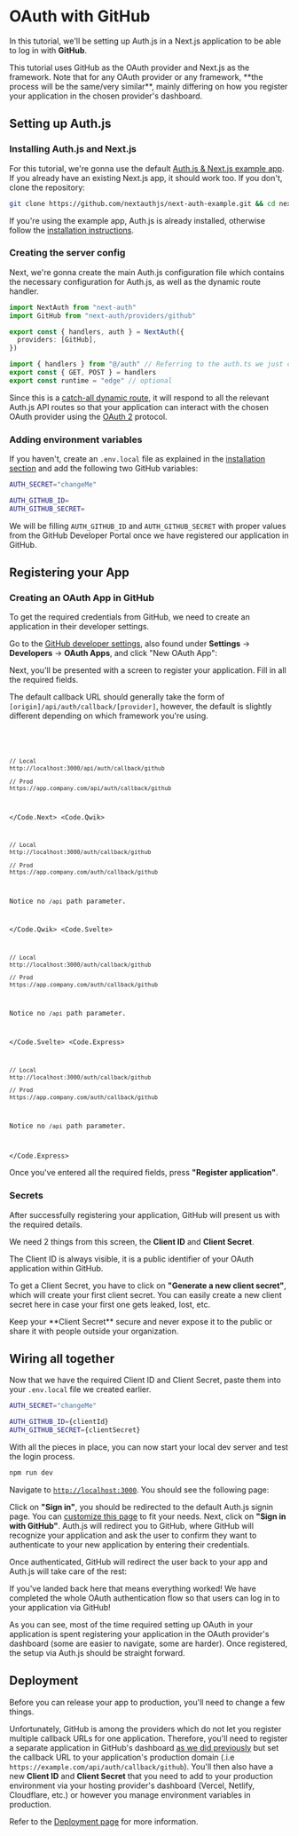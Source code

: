 
# OAuth with GitHub

In this tutorial, we'll be setting up Auth.js in a Next.js application to be able to log in with **GitHub**.

<Callout type="info">
  This tutorial uses GitHub as the OAuth provider and Next.js as the framework.
  Note that for any OAuth provider or any framework, **the process will be the
  same/very similar**, mainly differing on how you register your application in
  the chosen provider's dashboard.
</Callout>

## Setting up Auth.js

### Installing Auth.js and Next.js

For this tutorial, we're gonna use the default [Auth.js & Next.js example app](https://github.com/nextauthjs/next-auth-example). If you already have an existing Next.js app, it should work too. If you don't, clone the repository:

```bash
git clone https://github.com/nextauthjs/next-auth-example.git && cd next-auth-example
```

If you're using the example app, Auth.js is already installed, otherwise follow the [installation instructions](/getting-started/installation).

### Creating the server config

Next, we're gonna create the main Auth.js configuration file which contains the necessary configuration for Auth.js, as well as the dynamic route handler.

```ts filename="./auth.ts"
import NextAuth from "next-auth"
import GitHub from "next-auth/providers/github"

export const { handlers, auth } = NextAuth({
  providers: [GitHub],
})
```

```ts filename="./app/api/auth/[...nextauth]/route.ts"
import { handlers } from "@/auth" // Referring to the auth.ts we just created
export const { GET, POST } = handlers
export const runtime = "edge" // optional
```

Since this is a [catch-all dynamic route](https://nextjs.org/docs/pages/building-your-application/routing/dynamic-routes#catch-all-segments), it will respond to all the relevant Auth.js API routes so that your application can interact with the chosen OAuth provider using the [OAuth 2](https://oauth.net/2) protocol.

### Adding environment variables

If you haven't, create an `.env.local` file as explained in the [installation section](/getting-started/installation) and add the following two GitHub variables:

```bash filename=".env.local" {3-4}
AUTH_SECRET="changeMe"

AUTH_GITHUB_ID=
AUTH_GITHUB_SECRET=
```

We will be filling `AUTH_GITHUB_ID` and `AUTH_GITHUB_SECRET` with proper values from the GitHub Developer Portal once we have registered our application in GitHub.

## Registering your App

### Creating an OAuth App in GitHub

To get the required credentials from GitHub, we need to create an application in their developer settings.

Go to the [GitHub developer settings](https://github.com/settings/developers), also found under **Settings** → **Developers** → **OAuth Apps**, and click "New OAuth App":


<Screenshot src={CreatingOAuthApp} alt="Creating an OAuth App on GitHub" />

Next, you'll be presented with a screen to register your application. Fill in all the required fields.


<Screenshot src={CallbackUrl} />

The default callback URL should generally take the form of `[origin]/api/auth/callback/[provider]`, however, the default is slightly different depending on which framework you're using.

<Code>
<Code.Next>

```bash
// Local
http://localhost:3000/api/auth/callback/github

// Prod
https://app.company.com/api/auth/callback/github
```

</Code.Next>
<Code.Qwik>

```bash
// Local
http://localhost:3000/auth/callback/github

// Prod
https://app.company.com/auth/callback/github
```

Notice no `/api` path parameter.

</Code.Qwik>
<Code.Svelte>

```bash
// Local
http://localhost:3000/auth/callback/github

// Prod
https://app.company.com/auth/callback/github
```

Notice no `/api` path parameter.

</Code.Svelte>
<Code.Express>

```bash
// Local
http://localhost:3000/auth/callback/github

// Prod
https://app.company.com/auth/callback/github
```

Notice no `/api` path parameter.

</Code.Express>
</Code>

Once you've entered all the required fields, press **"Register application"**.

### Secrets

After successfully registering your application, GitHub will present us with the required details.


<Screenshot src={ClientIdSecret} alt="Generating clientId and clientSecret" />

We need 2 things from this screen, the **Client ID** and **Client Secret**.

The Client ID is always visible, it is a public identifier of your OAuth application within GitHub.

To get a Client Secret, you have to click on **"Generate a new client secret"**, which will create your first client secret. You can easily create a new client secret here in case your first one gets leaked, lost, etc.

<Callout>
  Keep your **Client Secret** secure and never expose it to the public or share
  it with people outside your organization.
</Callout>

## Wiring all together

Now that we have the required Client ID and Client Secret, paste them into your `.env.local` file we created earlier.

```bash filename=".env.local" {3-4}
AUTH_SECRET="changeMe"

AUTH_GITHUB_ID={clientId}
AUTH_GITHUB_SECRET={clientSecret}
```

With all the pieces in place, you can now start your local dev server and test the login process.

```bash npm2yarn
npm run dev
```

Navigate to [`http://localhost:3000`](http://localhost:3000). You should see the following page:


<Screenshot src={AppStart} alt="App Start" />

Click on **"Sign in"**, you should be redirected to the default Auth.js signin page. You can [customize this page](/guides/pages/signin) to fit your needs. Next, click on **"Sign in with GitHub"**. Auth.js will redirect you to GitHub, where GitHub will recognize your application and ask the user to confirm they want to authenticate to your new application by entering their credentials.


<Screenshot src={GitHubCredentials} alt="GitHub Credentials" />

Once authenticated, GitHub will redirect the user back to your app and Auth.js will take care of the rest:


<Screenshot src={GitHubAuthSuccess} alt="GitHub Authentication Success" />

If you've landed back here that means everything worked! We have completed the whole OAuth authentication flow so that users can log in to your application via GitHub!

<Callout type="info">
  As you can see, most of the time required setting up OAuth in your application
  is spent registering your application in the OAuth provider's dashboard (some
  are easier to navigate, some are harder). Once registered, the setup via
  Auth.js should be straight forward.
</Callout>

## Deployment

Before you can release your app to production, you'll need to change a few things.

Unfortunately, GitHub is among the providers which do not let you register multiple callback URLs for one application. Therefore, you'll need to register a separate application in GitHub's dashboard [as we did previously](/guides/configuring-github#registering-our-app) but set the callback URL to your application's production domain (.i.e `https://example.com/api/auth/callback/github`). You'll then also have a new **Client ID** and **Client Secret** that you need to add to your production environment via your hosting provider's dashboard (Vercel, Netlify, Cloudflare, etc.) or however you manage environment variables in production.

Refer to the [Deployment page](/getting-started/deployment) for more information.
